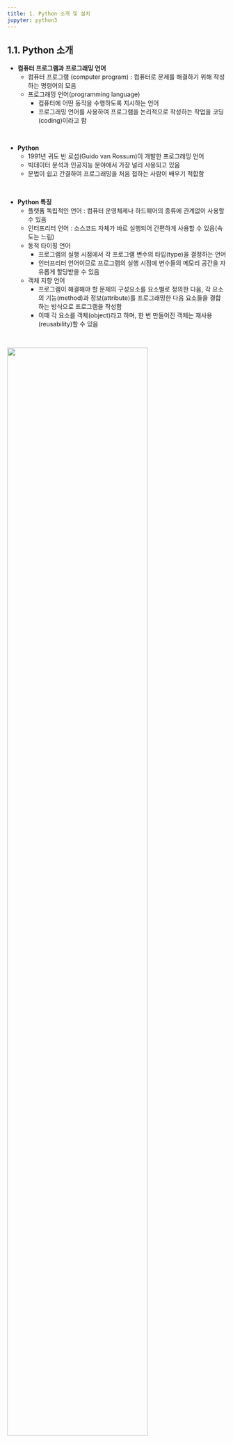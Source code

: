 ```yaml
---
title: 1. Python 소개 및 설치
jupyter: python3
---
```


## 1.1. Python 소개

+ **컴퓨터 프로그램과 프로그래밍 언어**
  + 컴퓨터 프로그램 (computer program) : 컴퓨터로 문제를 해결하기 위해 작성하는 명령어의 모음
  + 프로그래밍 언어(programming language)
    + 컴퓨터에 어떤 동작을 수행하도록 지시하는 언어
    + 프로그래밍 언어를 사용하여 프로그램을 논리적으로 작성하는 작업을 코딩(coding)이라고 함

<br>

+ **Python**
  + 1991년 귀도 반 로섬(Guido van Rossum)이 개발한 프로그래밍 언어
  + 빅데이터 분석과 인공지능 분야에서 가장 널리 사용되고 있음
  + 문법이 쉽고 간결하여 프로그래밍을 처음 접하는 사람이 배우기 적합함

<br>

+ **Python 특징**
  + 플랫폼 독립적인 언어 : 컴퓨터 운영체제나 하드웨어의 종류에 관계없이 사용할 수 있음
  + 인터프리터 언어 : 소스코드 자체가 바로 실행되어 간편하게 사용할 수 있음(속도는 느림)
  + 동적 타이핑 언어
    + 프로그램의 실행 시점에서 각 프로그램 변수의 타입(type)을 결정하는 언어
    + 인터프리터 언어이므로 프로그램의 실행 시점에 변수들의 메모리 공간을 자유롭게 할당받을 수 있음
  + 객체 지향 언어
    + 프로그램이 해결해야 할 문제의 구성요소를 요소별로 정의한 다음, 각 요소의 기능(method)과 정보(attribute)를 프로그래밍한 다음 요소들을 결합하는 방식으로 프로그램을 작성함
    + 이때 각 요소를 객체(object)라고 하며, 한 번 만들어진 객체는 재사용(reusability)할 수 있음


<br>

![](./images/fig1-1.jpg){width=80%}


<br>

## 1.2. Python 설치
### 1.2.1. Jupyter Notebook과 Jupyter Lab
+ Jupyter Notebook
  + 가장 많이 사용되는 Python IDE 중 하나로, 웹 브라우저에서 실행되는 대화형 개발 도구
  + 코드 작성과 실행을 한 화면에서 쉽게 수행할 수 있으며, 텍스트(markdown), 수식(LaTeX), 그래프(Matplotlib) 등을 함께 포함할 수 있음
  + 실행 결과가 셀 단위로 저장되어, 데이터 분석 과정을 논리적인 흐름으로 문서화하여 공유하기 용이함
  + 특히 데이터 과학, 머신러닝, 교육, 연구 분야에서 많이 활용됨

<br>

+ Jupyter Lab
  + Jupyter Notebook을 확장한 차세대 인터페이스로, 더욱 유연하고 강력한 기능을 제공하는 개발 환경
  + 탭(tab) 기반 인터페이스를 지원하여 여러 개의 노트북, 터미널, 텍스트 파일, 콘솔 등을 동시에 열고 작업할 수 있음
  + 코드 편집, 데이터 분석, 시각화 등 데이터 과학 및 머신러닝 작업에 최적화된 다양한 편의 기능이 포함됨
  + 파일 브라우저, 터미널, markdown 편집기, 확장 플러그인 지원 등으로 보다 통합적인 워크플로우 제공
  + Jupyter Notebook과 호환되며, 확장성을 고려하여 설계되어 다양한 플로그인 추가가 가능함

<br>

+ 가상 환경(virtual environment)
  + 독립적인 작업 공간을 제공하여, 하나의 컴퓨터에서 여러 프로젝트를 각각의 독립된 환경으로 격리하여 실행할 수 있음
  + 하나의 시스템에서 여러 버전의 Python, 라이브러리 등을 설치하고, 프로젝트마다 서로 다른 버전의 의존성을 관리할 수 있음
  + 충돌 방지 및 의존성 관리에 유용하며, 특정 프로젝트에 필요한 패키지나 라이브러리만 설치하여 다른 프로젝트에 영향을 주지 않음
  + 프로젝트 간의 의존성 충돌을 피하고, 재현 가능한 환경을 제공하여 코드의 안정성을 높이고 협업을 용이하게 함

<br>

+ 가상 환경을 만든 후, Jupyter Lab 설치 및 실행
  1. [Anaconda3](https://www.anaconda.com/download) 설치
  2. Anaconda Prompt 실행
  3. 가상 환경 생성 : `conda create -n myenv python=3.9`
  4. 가상 환경 리스트 조회 : `conda info --envs`
  5. **가상 환경 접속(활성화) : `conda activate myenv`**
  6. 가상 환경에서 Jupyter Lab 설치 : `conda install -c conda-forge jupyterlab`
  7. **Jupyter Lab 접속 : `jupyter lab`**

<br>

### 1.2.2. Google Colab
+ Google Colab
  + 구글에서 제공하는 클라우드 기반의 Jupyter Notebook 개발 환경으로, 웹 브라우저에서 Python 코드 작성 및 실행이 가능함
  + 별도의 설치 없이 바로 사용할 수 있으며, 구글 드라이브와 연동하여 작성한 파일을 클라우드에 저장하고 쉽게 관리 가능
  + 다양한 라이브러리(Numpy, Pandas, Matplotlib 등)가 기본적으로 설치되어 있음
  + GPU, TPU 지원을 통해 대규모 데이터 처리와 딥러닝 모델 학습에 유리함
  + 협업 기능을 제공하여, 여러 사람이 동시에 실시간으로 작업하고 프로그램을 공유할 수 있음

